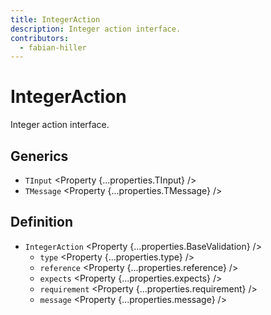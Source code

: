 ```yaml
---
title: IntegerAction
description: Integer action interface.
contributors:
  - fabian-hiller
---
```



# IntegerAction

Integer action interface.

## Generics

- `TInput` <Property {...properties.TInput} />
- `TMessage` <Property {...properties.TMessage} />

## Definition

- `IntegerAction` <Property {...properties.BaseValidation} />
  - `type` <Property {...properties.type} />
  - `reference` <Property {...properties.reference} />
  - `expects` <Property {...properties.expects} />
  - `requirement` <Property {...properties.requirement} />
  - `message` <Property {...properties.message} />

